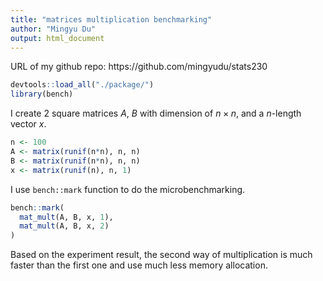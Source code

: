 ```yaml
---
title: "matrices multiplication benchmarking"
author: "Mingyu Du"
output: html_document
---
```


URL of my github repo: https://github.com/mingyudu/stats230

```r
devtools::load_all("./package/")
library(bench)
```

I create 2 square matrices $A$, $B$ with dimension of $n \times n$, and a $n$-length vector $x$.

```r
n <- 100
A <- matrix(runif(n*n), n, n)
B <- matrix(runif(n*n), n, n)
x <- matrix(runif(n), n, 1)
```

I use `bench::mark` function to do the microbenchmarking.

```r
bench::mark(
  mat_mult(A, B, x, 1),
  mat_mult(A, B, x, 2)
)
```

Based on the experiment result, the second way of multiplication is much faster than the first one and use much less memory allocation.


